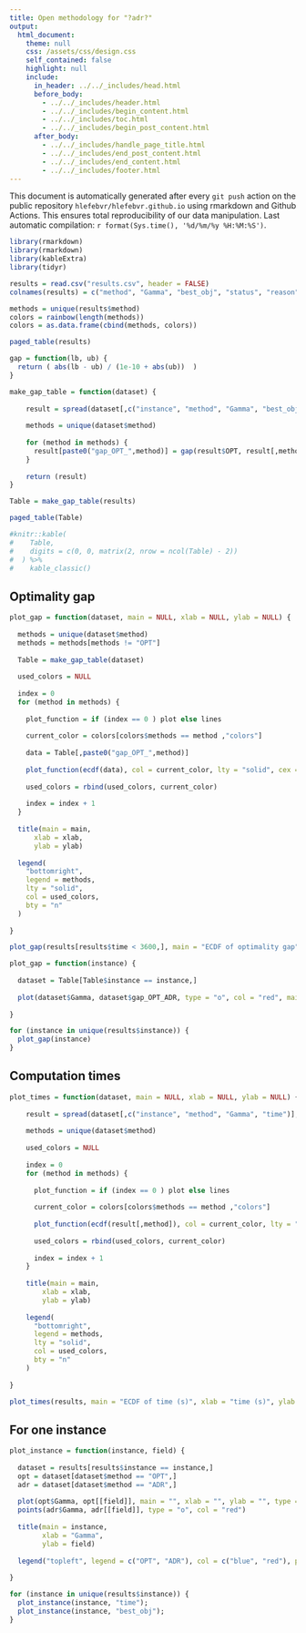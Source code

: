 ```yaml
---
title: Open methodology for "?adr?"
output: 
  html_document:
    theme: null
    css: /assets/css/design.css
    self_contained: false
    highlight: null
    include:
      in_header: ../../_includes/head.html
      before_body:
        - ../../_includes/header.html
        - ../../_includes/begin_content.html
        - ../../_includes/toc.html
        - ../../_includes/begin_post_content.html
      after_body: 
        - ../../_includes/handle_page_title.html
        - ../../_includes/end_post_content.html
        - ../../_includes/end_content.html
        - ../../_includes/footer.html
---
```


<div class="warning">This document is automatically generated after every `git push` action on the public repository `hlefebvr/hlefebvr.github.io` using rmarkdown and Github Actions. This ensures total reproducibility of our data manipulation. Last automatic compilation: `r format(Sys.time(), '%d/%m/%y %H:%M:%S')`.</div>


```r
library(rmarkdown)
library(rmarkdown)
library(kableExtra)
library(tidyr)
```

```r
results = read.csv("results.csv", header = FALSE)
colnames(results) = c("method", "Gamma", "best_obj", "status", "reason", "time", "instance")
```

```r
methods = unique(results$method)
colors = rainbow(length(methods))
colors = as.data.frame(cbind(methods, colors))
```

```r
paged_table(results)
```

```r
gap = function(lb, ub) {
  return ( abs(lb - ub) / (1e-10 + abs(ub))  )
}

make_gap_table = function(dataset) {
  
    result = spread(dataset[,c("instance", "method", "Gamma", "best_obj")], key = method, value = best_obj);
    
    methods = unique(dataset$method)
    
    for (method in methods) {
      result[paste0("gap_OPT_",method)] = gap(result$OPT, result[,method]) * 100
    }
    
    return (result)
}

Table = make_gap_table(results)

paged_table(Table)
```

```r
#knitr::kable(
#    Table,
#    digits = c(0, 0, matrix(2, nrow = ncol(Table) - 2))
#  ) %>%
#    kable_classic()
```

## Optimality gap

```r
plot_gap = function(dataset, main = NULL, xlab = NULL, ylab = NULL) {
  
  methods = unique(dataset$method)
  methods = methods[methods != "OPT"]
  
  Table = make_gap_table(dataset)
  
  used_colors = NULL
  
  index = 0
  for (method in methods) {
    
    plot_function = if (index == 0 ) plot else lines
    
    current_color = colors[colors$methods == method ,"colors"]
    
    data = Table[,paste0("gap_OPT_",method)]
    
    plot_function(ecdf(data), col = current_color, lty = "solid", cex = 0, main = "", xlab = "", ylab = "", ylim = c(0, 1))
    
    used_colors = rbind(used_colors, current_color)
    
    index = index + 1
  }
  
  title(main = main,
      xlab = xlab,
      ylab = ylab)
  
  legend(
    "bottomright",
    legend = methods,
    lty = "solid",
    col = used_colors,
    bty = "n"
  )
  
}

plot_gap(results[results$time < 3600,], main = "ECDF of optimality gap", xlab = "optimality gap (%)", ylab = "portion of instances")
```

```r

plot_gap = function(instance) {
  
  dataset = Table[Table$instance == instance,]
  
  plot(dataset$Gamma, dataset$gap_OPT_ADR, type = "o", col = "red", main = instance)
  
}

for (instance in unique(results$instance)) {
  plot_gap(instance)
}

```

## Computation times

```r
plot_times = function(dataset, main = NULL, xlab = NULL, ylab = NULL) {
  
    result = spread(dataset[,c("instance", "method", "Gamma", "time")], key = method, value = time);   
    
    methods = unique(dataset$method)
    
    used_colors = NULL
    
    index = 0
    for (method in methods) {
      
      plot_function = if (index == 0 ) plot else lines
      
      current_color = colors[colors$methods == method ,"colors"]
      
      plot_function(ecdf(result[,method]), col = current_color, lty = "solid", cex = 0, main = "", xlab = "", ylab = "", xlim = c(0, 100))
      
      used_colors = rbind(used_colors, current_color)
      
      index = index + 1
    }
    
    title(main = main,
        xlab = xlab,
        ylab = ylab)
    
    legend(
      "bottomright",
      legend = methods,
      lty = "solid",
      col = used_colors,
      bty = "n"
    )
    
}

plot_times(results, main = "ECDF of time (s)", xlab = "time (s)", ylab = "portion of instances")

```

## For one instance 

```r

plot_instance = function(instance, field) {
  
  dataset = results[results$instance == instance,]
  opt = dataset[dataset$method == "OPT",]
  adr = dataset[dataset$method == "ADR",]
  
  plot(opt$Gamma, opt[[field]], main = "", xlab = "", ylab = "", type = "o", col = "blue")
  points(adr$Gamma, adr[[field]], type = "o", col = "red")
  
  title(main = instance,
        xlab = "Gamma",
        ylab = field)
  
  legend("topleft", legend = c("OPT", "ADR"), col = c("blue", "red"), pch = 16)
  
}

for (instance in unique(results$instance)) {
  plot_instance(instance, "time");
  plot_instance(instance, "best_obj");
}


```
